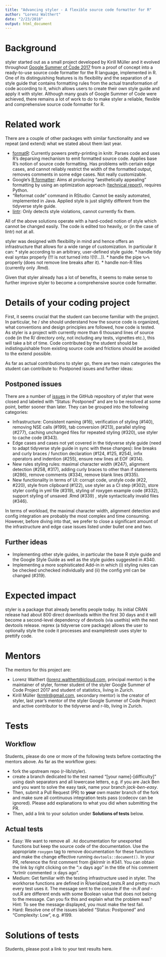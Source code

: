 ```yaml
---
title: "Advancing styler - A flexible source code formatter for R"
author: "Lorenz Walthert"
date: "2/23/2018"
output: html_document
---
```


# Background

styler started out as a small project developed by Kirill Müller and it evolved
throughout [Google Summer of Code 2017](https://summerofcode.withgoogle.com/archive/2017/projects/5410482240356352/) 
from a proof of concept into a ready-to-use source code formatter for the 
R language, implemented in R. One of its distinguishing features is its 
flexibility and the separation of a style guide that contains formatting 
rules from the actual transformation of code according to it, which allows 
users to create their own style guide and apply it with styler.
Although many goals of Google Summer of Code were achieved, there remains a lot
of work to do to make styler a reliable, flexible and comprehensive source code
formatter for R.

# Related work

There are a couple of other packages with similar functionality and we repeat
(and extend) what we stated about them last year.

* [formatR](https://yihui.name/formatr/): Currently powers pretty-printing in 
  knitr. Parses code and uses R's 
  deparsing mechanism to emit formatted source code. Applies base R's notion of 
  source code formatting. Has problems with certain edge cases, and cannot 
  reliably restrict the width of the formatted output,
  removes comments in some edge cases. Not really customizable.
* Google's [R formatter](https://github.com/google/rfmt): Aims at producing 
  "aesthetically appealing" formatting by using an optimization approach 
  ([technical report](https://research.google.com/pubs/pub44667.html])), 
  requires Python.
* "Reformat code" command in RStudio: Cannot be easily automated, implemented in
  Java. Applied style is just slightly different from the tidyverse style guide.
* [lintr](https://github.com/jimhester/lintr): Only detects style violations, 
  cannot currently fix them.

All of the above solutions operate with a hard-coded notion of style which 
cannot be changed easily. The code is edited too heavily, or (in the case of 
lintr) not at all.

styler was designed with flexibility in mind and hence offers an infrastructure 
that allows for a wide range of customization. In particular it can: 
* style according to an arbitrary, user-defined style guide.
* handle tidy eval syntax properly (!!! is not turned into !(!(!...)).
* handle the pipe `%>%` properly (does not remove line breaks after it).
* handle non-R files (currently only .Rmd).

Given that styler already has a lot of benefits, it seems to make sense to 
further improve styler to become a comprehensive source code formatter.

# Details of your coding project

First, it seems crucial that the student can become familiar with the project. 
In particular, he / she should understand how the source code is organized, what
conventions and design principles are followed, how code is tested. As styler
is a project with currently more than 6 thousand lines of source code (in the R/ 
directory only, not including any tests, vignettes etc.), this will take a bit
of time. Code contributed by the student should be indistinguishable from 
existing source code and frictions should be avoided to the extend possible.

As far as actual contributions to styler go, there are two main categories the
student can contribute to: Postponed issues and further ideas:

## Postponed issues

There are a number of [issues](https://github.com/r-lib/styler/issues) in the 
GitHub repository of styler that were closed and labeled with 
"Status: Postponed" and are to be resolved at some point, better sooner than 
later. They can be grouped into the following categories:

* Infrastructure: Consistent naming (#16), verification of styling (#140), 
  removing NSE calls (#199), tab conversion (#213), parallel styling (#277), 
  caching unchanged files for repeated styling (#320), use styler to cache 
  code (#343).
* Edge cases and cases not yet covered in the tidyverse style guide (need to 
  adapt tidyverse style guide in sync with these changes): line breaks and curly
  braces / function declaration (#124, #125, #254), infix operators and 
  indention (#255), ensure new lines at EOF (#314).
* New rules styling rules: maximal character width (#247), alignment detection
  (#258, #317), adding curly braces to other than if statements (#286),
  remove comments (#334), remove blank lines (#335).
* New functionality in terms of UI: corrupt code, unstyle code (#22, #220), 
  style from clipboard (#122), use styler as a CI step (#302), store styler 
  config in yml file (#319), styling of roxygen example code (#332),
  support styling of unsaved .Rmd (#339) , style syntactically invalid files 
  (#346).

In terms of workload, the maximal character width, alignment detection and
config integration are probably the most complex and time consuming. However, 
before diving into that, we prefer to close a significant amount of the 
infrastructure and edge case issues listed under bullet one and two.

## Further ideas

* Implementing other style guides, in particular the base R style guide and 
  the Google Style Guide as well as the style guides suggested in #340.
* Implementing a more sophisticated Add-in in which (i) styling rules can be 
  checked unchecked individually and (ii) the config yml can be changed (#319).


# Expected impact

styler is a package that already benefits people today. Its initial CRAN release
had about 800 direct downloads within the first 30 days and it will become a 
second-level dependency of devtools (via usethis) with the next devtools 
release. reprex (a tidyverse core package) allows the user to optionally style 
the code it processes and exampletestr uses styler to prettify code.

# Mentors

The mentors for this project are:

- Lorenz Walthert (<lorenz.walthert@icloud.com>, principal mentor) is the 
  maintainer of styler, former student of the styler Google Summer of Code 
  Project 2017 and student of statistics, living in Zurich.
- Kirill Müller (<krmlr@gmail.com>, secondary mentor) is the creator of 
  styler, last year's mentor of the styler Google Summer of Code Project and 
  active contributor to the tidyverse and r-lib, living in Zurich.

# Tests

## Workflow
Students, please do one or more of the following tests before
contacting the mentors above. As far as the workflow goes: 

- fork the upstream repo (r-lib/styler).
- create a branch dedicated to the test named "[your name]-[difficulty]" using 
  dash separators and all lowercase letters, e.g. if you are Jack Ben and you 
  want to solve the easy task, name your branch *jack-ben-easy*. 
- Then, submit a Pull Request (PR) to **your** own master branch of the fork 
  and make sure all continuous integration tests pass (codecov can be ignored).
  Please add explanations to what you did when submitting the PR.
- Then, add a link to your solution under **Solutions of tests** below.
  
## Actual tests
  
- Easy: We want to remove all `.Rd` documentation for unexported functions but 
  keep the source code of the documentation. Use the appropriate `roxygen` tag
  to remove documentation for these functions and make the change effective 
  running `devtools::document()`. In your PR, reference the first comment from 
  @klrmlr in #341. You can obtain the link by right clicking on the 
  ":x days ago" in the title of his comment "krlmlr commented :x days ago".
- Medium: Get familiar with the testing infrastructure used in styler. The 
  workhorse functions are defined in R/serialized_tests.R and pretty much every 
  test uses it. The message sent to the console if the *-in.R and *-out.R 
  are different ends with some Boolean value that does not belong to the 
  message. Can you fix this and explain what the problem was? Hint: To see the 
  message displayed, you must make the test fail.
- Hard: Resolve one of the issues labeled "Status: Postponed" and 
  "Complexity: Low", e.g. #199.

# Solutions of tests

Students, please post a link to your test results here.
